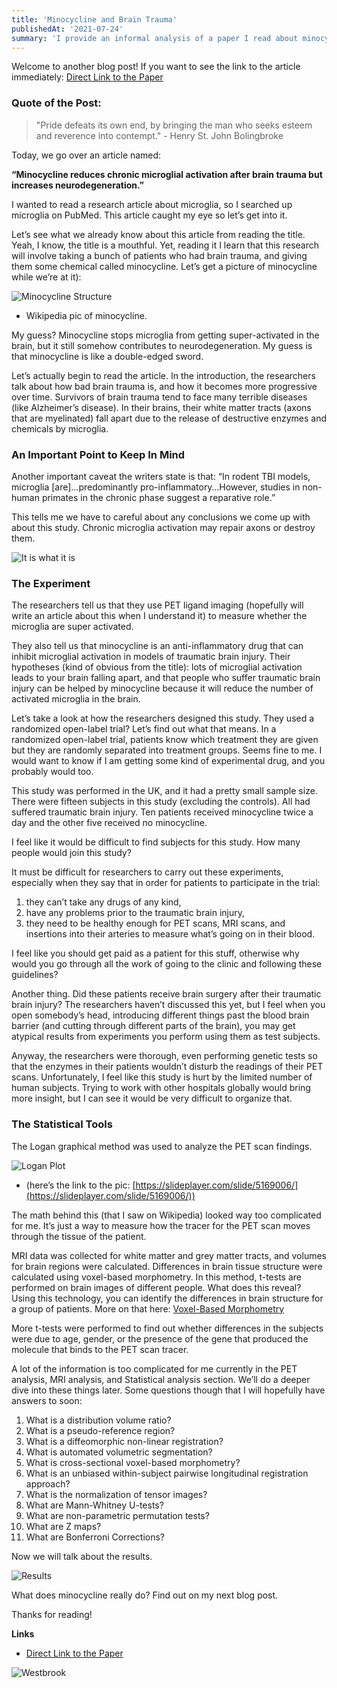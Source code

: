 ```yaml
---
title: 'Minocycline and Brain Trauma'
publishedAt: '2021-07-24'
summary: 'I provide an informal analysis of a paper I read about minocycline and its effect on patients with traumatic brain injuries.'
---
```


Welcome to another blog post!
If you want to see the link to the article immediately: [Direct Link to the Paper](https://doi.org/10.1093/brain/awx339)

### Quote of the Post:
> "Pride defeats its own end, by bringing the man who seeks esteem and reverence into contempt." - Henry St. John Bolingbroke

Today, we go over an article named: 

**“Minocycline reduces chronic microglial activation after brain trauma but increases neurodegeneration.”**

I wanted to read a research article about microglia, so I searched up microglia on PubMed. This article caught my eye so let’s get into it. 

Let’s see what we already know about this article from reading the title. Yeah, I know, the title is a mouthful. Yet, reading it I learn that this research will involve taking a bunch of patients who had brain trauma, and giving them some chemical called minocycline. Let’s get a picture of minocycline while we’re at it):

![Minocycline Structure](/images/mino_struct.png)
- Wikipedia pic of minocycline.

My guess? Minocycline stops microglia from getting super-activated in the brain, but it still somehow contributes to neurodegeneration. My guess is that minocycline is like a double-edged sword. 

Let’s actually begin to read the article. In the introduction, the researchers talk about how bad brain trauma is, and how it becomes more progressive over time. Survivors of brain trauma tend to face many terrible diseases (like Alzheimer’s disease). In their brains, their white matter tracts (axons that are myelinated) fall apart due to the release of destructive enzymes and chemicals by microglia. 

### An Important Point to Keep In Mind

Another important caveat the writers state is that: “In rodent TBI models, microglia [are]…predominantly pro-inflammatory…However, studies in non-human primates in the chronic phase suggest a reparative role.” 

This tells me we have to careful about any conclusions we come up with about this study. Chronic microglia activation may repair axons or destroy them. 

![It is what it is](/images/itis.gif)

### The Experiment

The researchers tell us that they use PET ligand imaging (hopefully will write an article about this when I understand it) to measure whether the microglia are super activated. 

They also tell us that minocycline is an anti-inflammatory drug that can inhibit microglial activation in models of traumatic brain injury. Their hypotheses (kind of obvious from the title): lots of microglial activation leads to your brain falling apart, and that people who suffer traumatic brain injury can be helped by minocycline because it will reduce the number of activated microglia in the brain.

Let’s take a look at how the researchers designed this study. They used a randomized open-label trial? Let’s find out what that means. In a randomized open-label trial, patients know which treatment they are given but they are randomly separated into treatment groups. Seems fine to me. I would want to know if I am getting some kind of experimental drug, and you probably would too.

This study was performed in the UK, and it had a pretty small sample size. There were fifteen subjects in this study (excluding the controls). All had suffered traumatic brain injury. Ten patients received minocycline twice a day and the other five received no minocycline. 

I feel like it would be difficult to find subjects for this study. How many people would join this study? 

It must be difficult for researchers to carry out these experiments, especially when they say that in order for patients to participate in the trial: 
1.	they can’t take any drugs of any kind, 
2.	have any problems prior to the traumatic brain injury, 
3.	they need to be healthy enough for PET scans, MRI scans, and insertions into their arteries to measure what’s going on in their blood. 

I feel like you should get paid as a patient for this stuff, otherwise why would you go through all the work of going to the clinic and following these guidelines? 

Another thing. Did these patients receive brain surgery after their traumatic brain injury? The researchers haven’t discussed this yet, but I feel when you open somebody’s head, introducing different things past the blood brain barrier (and cutting through different parts of the brain), you may get atypical results from experiments you perform using them as test subjects.

Anyway, the researchers were thorough, even performing genetic tests so that the enzymes in their patients wouldn’t disturb the readings of their PET scans. Unfortunately, I feel like this study is hurt by the limited number of human subjects. Trying to work with other hospitals globally would bring more insight, but I can see it would be very difficult to organize that.

### The Statistical Tools

The Logan graphical method was used to analyze the PET scan findings.

![Logan Plot](/images/loganplot.jpg)
- (here’s the link to the pic: [https://slideplayer.com/slide/5169006/](https://slideplayer.com/slide/5169006/))

The math behind this (that I saw on Wikipedia) looked way too complicated for me. It’s just a way to measure how the tracer for the PET scan moves through the tissue of the patient.

MRI data was collected for white matter and grey matter tracts, and volumes for brain regions were calculated. Differences in brain tissue structure were calculated using voxel-based morphometry. In this method, t-tests are performed on brain images of different people. What does this reveal? Using this technology, you can identify the differences in brain structure for a group of patients. More on that here: [Voxel-Based Morphometry](https://doi.org/10.1523/JNEUROSCI.2160-09.2009)

More t-tests were performed to find out whether differences in the subjects were due to age, gender, or the presence of the gene that produced the molecule that binds to the PET scan tracer. 

A lot of the information is too complicated for me currently in the PET analysis, MRI analysis, and Statistical analysis section. We’ll do a deeper dive into these things later. Some questions though that I will hopefully have answers to soon: 

1.	What is a distribution volume ratio? 
2.	What is a pseudo-reference region?
3.	What is a diffeomorphic non-linear registration?
4.	What is automated volumetric segmentation?
5.	What is cross-sectional voxel-based morphometry?
6.	What is an unbiased within-subject pairwise longitudinal registration approach?
7.	 What is the normalization of tensor images?
8.	What are Mann-Whitney U-tests?
9.	What are non-parametric permutation tests?
10.	What are Z maps?
11.	What are Bonferroni Corrections?

Now we will talk about the results.

![Results](/images/result.gif)

What does minocycline really do? Find out on my next blog post.

Thanks for reading!

**Links**
- [Direct Link to the Paper](https://doi.org/10.1093/brain/awx339)

![Westbrook](/images/dancing.gif)
